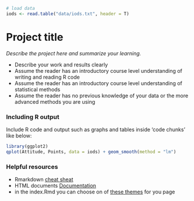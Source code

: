 ```r
# load data
iods <- read.table("data/iods.txt", header = T)
```

# Project title

*Describe the project here and summarize your learning.*

- Describe your work and results clearly  
- Assume the reader has an introductory course level understanding of writing and reading R code  
- Assume the reader has an introductory course level understanding of statistical methods  
- Assume the reader has no previous knowledge of your data or the more advanced methods you are using  

### Including R output

Include R code and output such as graphs and tables inside 'code chunks' like below:  

```r
library(ggplot2)
qplot(Attitude, Points, data = iods) + geom_smooth(method = "lm")
```


### Helpful resources

- Rmarkdown [cheat sheat](https://www.rstudio.com/wp-content/uploads/2015/02/rmarkdown-cheatsheet.pdf)
- HTML documents [Documentation](http://rmarkdown.rstudio.com/html_document_format.html)
- in the index.Rmd you can choose on of [these themes](http://bootswatch.com/) for you page
